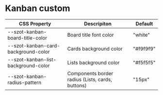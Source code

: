 <!-- Kanban.stories.mdx -->



<Meta title="Components/Kanban/Custom" />

# Kanban custom

| CSS Property                        | Descripiton                                      | Default   |
|-------------------------------------|--------------------------------------------------|-----------|
| --szot-kanban-board-title-color     | Board title font color                           | "white"   |
| --szot-kanban-card-background-color | Cards background color                           | "#f9f9f9" |
| --szot-kanban-list-background-color | Lists background color                           | "#f5f5f5" |
| --szot-kanban-radius-pattern        | Components border radius (Lists, cards, buttons) | "15px"    |


